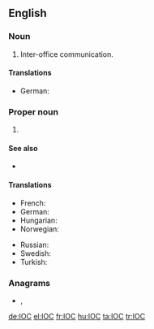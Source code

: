 {{also|ìoc|íoc|IoC}}
==English==

===Noun===
{{en-noun}}

# {{lb|en|business}} Inter-office communication.

====Translations====
{{trans-top|initialism of inter-office communication}}
{{trans-mid}}
{{trans-bottom}}

{{trans-top|initialism of inversion of control}}
* German: {{t|de|Inversion of Control|f}}
{{trans-mid}}
{{trans-bottom}}

===Proper noun===
{{en-proper noun}}

# {{lb|en|sports}} {{initialism of|lang=en|[[international|International]] [[Olympic]] [[committee|Committee]]}}

====See also====
* {{pedia|lang=en|International Olympic Committee}}

====Translations====
{{trans-top|initialism of International Olympic Committee}}
* French: {{t+|fr|CIO}}
* German: {{t+|de|IOK}}
* Hungarian: {{t+|hu|NOB}}
* Norwegian: {{t|no|IOK}}
{{trans-mid}}
* Russian: {{t|ru|МОК|m}} {{qualifier|Междунаро́дный олимпи́йский комите́т}}
* Swedish: {{t+|sv|IOK}}
* Turkish: {{t|tr|UOK}}
{{trans-bottom}}

===Anagrams===
* {{l|en|CIO}}, {{l|en|OIC}}

[[de:IOC]]
[[el:IOC]]
[[fr:IOC]]
[[hu:IOC]]
[[ta:IOC]]
[[tr:IOC]]